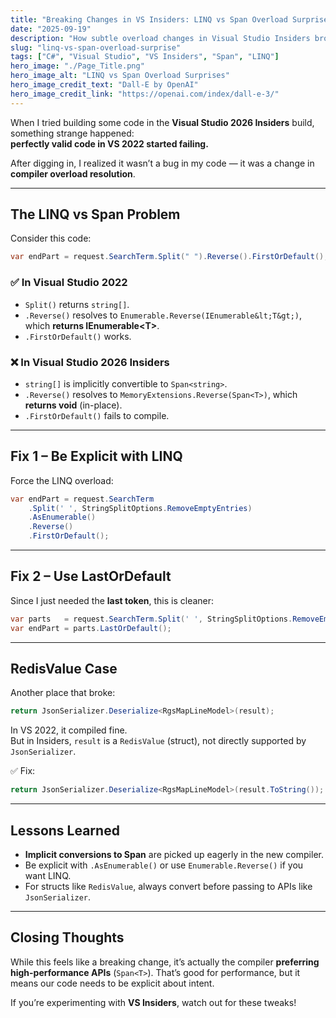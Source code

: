 ```yaml
---
title: "Breaking Changes in VS Insiders: LINQ vs Span Overload Surprises"
date: "2025-09-19"
description: "How subtle overload changes in Visual Studio Insiders broke my build — and how I fixed them."
slug: "linq-vs-span-overload-surprise"
tags: ["C#", "Visual Studio", "VS Insiders", "Span", "LINQ"]
hero_image: "./Page_Title.png"
hero_image_alt: "LINQ vs Span Overload Surprises"
hero_image_credit_text: "Dall-E by OpenAI"
hero_image_credit_link: "https://openai.com/index/dall-e-3/"
---
```


When I tried building some code in the **Visual Studio 2026 Insiders** build, something strange happened:  
**perfectly valid code in VS 2022 started failing.**

After digging in, I realized it wasn’t a bug in my code — it was a change in **compiler overload resolution**.

---

## The LINQ vs Span Problem

Consider this code:

```csharp
var endPart = request.SearchTerm.Split(" ").Reverse().FirstOrDefault();
```

### ✅ In Visual Studio 2022
- `Split()` returns `string[]`.
- `.Reverse()` resolves to `Enumerable.Reverse(IEnumerable&lt;T&gt;)`, which **returns IEnumerable&lt;T&gt;**.
- `.FirstOrDefault()` works.

### ❌ In Visual Studio 2026 Insiders
- `string[]` is implicitly convertible to `Span<string>`.
- `.Reverse()` resolves to `MemoryExtensions.Reverse(Span<T>)`, which **returns void** (in-place).
- `.FirstOrDefault()` fails to compile.

---

## Fix 1 – Be Explicit with LINQ

Force the LINQ overload:

```csharp
var endPart = request.SearchTerm
    .Split(' ', StringSplitOptions.RemoveEmptyEntries)
    .AsEnumerable()
    .Reverse()
    .FirstOrDefault();
```

---

## Fix 2 – Use LastOrDefault

Since I just needed the **last token**, this is cleaner:

```csharp
var parts   = request.SearchTerm.Split(' ', StringSplitOptions.RemoveEmptyEntries);
var endPart = parts.LastOrDefault();
```

---

## RedisValue Case

Another place that broke:

```csharp
return JsonSerializer.Deserialize<RgsMapLineModel>(result);
```

In VS 2022, it compiled fine.  
But in Insiders, `result` is a `RedisValue` (struct), not directly supported by `JsonSerializer`.

✅ Fix:

```csharp
return JsonSerializer.Deserialize<RgsMapLineModel>(result.ToString());
```

---

## Lessons Learned

- **Implicit conversions to Span** are picked up eagerly in the new compiler.
- Be explicit with `.AsEnumerable()` or use `Enumerable.Reverse()` if you want LINQ.
- For structs like `RedisValue`, always convert before passing to APIs like `JsonSerializer`.

---

## Closing Thoughts

While this feels like a breaking change, it’s actually the compiler **preferring high-performance APIs** (`Span<T>`). That’s good for performance, but it means our code needs to be explicit about intent.  

If you’re experimenting with **VS Insiders**, watch out for these tweaks!
